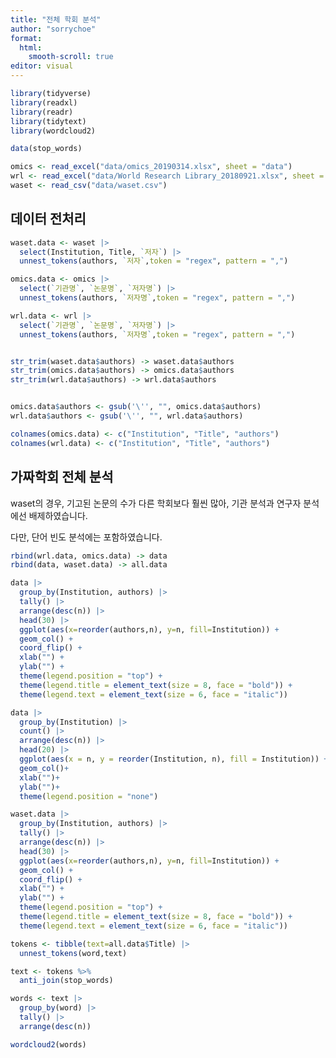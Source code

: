 ---
title: "전체 학회 분석"
author: "sorrychoe"
format: 
  html: 
    smooth-scroll: true
editor: visual
---
```{r setup, warning=FALSE, message=FALSE}
library(tidyverse)
library(readxl)
library(readr)
library(tidytext)
library(wordcloud2)

data(stop_words)

omics <- read_excel("data/omics_20190314.xlsx", sheet = "data")
wrl <- read_excel("data/World Research Library_20180921.xlsx", sheet = "data")
waset <- read_csv("data/waset.csv")
```


## 데이터 전처리
```{r}
waset.data <- waset |> 
  select(Institution, Title, `저자`) |>
  unnest_tokens(authors, `저자`,token = "regex", pattern = ",")

omics.data <- omics |> 
  select(`기관명`, `논문명`, `저자명`) |> 
  unnest_tokens(authors, `저자명`,token = "regex", pattern = ",")

wrl.data <- wrl |> 
  select(`기관명`, `논문명`, `저자명`) |> 
  unnest_tokens(authors, `저자명`,token = "regex", pattern = ",")


str_trim(waset.data$authors) -> waset.data$authors
str_trim(omics.data$authors) -> omics.data$authors
str_trim(wrl.data$authors) -> wrl.data$authors


omics.data$authors <- gsub('\'', "", omics.data$authors)
wrl.data$authors <- gsub('\'', "", wrl.data$authors)

colnames(omics.data) <- c("Institution", "Title", "authors")
colnames(wrl.data) <- c("Institution", "Title", "authors")
```

## 가짜학회 전체 분석

waset의 경우, 기고된 논문의 수가 다른 학회보다 훨씬 많아, 기관 분석과 연구자 분석에선 배제하였습니다.

다만, 단어 빈도 분석에는 포함하였습니다. 
```{r, message=FALSE}
rbind(wrl.data, omics.data) -> data
rbind(data, waset.data) -> all.data
```

```{r}
data |> 
  group_by(Institution, authors) |> 
  tally() |> 
  arrange(desc(n)) |> 
  head(30) |> 
  ggplot(aes(x=reorder(authors,n), y=n, fill=Institution)) +
  geom_col() +
  coord_flip() +
  xlab("") +
  ylab("") +
  theme(legend.position = "top") +
  theme(legend.title = element_text(size = 8, face = "bold")) +
  theme(legend.text = element_text(size = 6, face = "italic"))
```

```{r}
data |>
  group_by(Institution) |>
  count() |> 
  arrange(desc(n)) |> 
  head(20) |>
  ggplot(aes(x = n, y = reorder(Institution, n), fill = Institution)) + 
  geom_col()+
  xlab("")+
  ylab("")+
  theme(legend.position = "none")
```

```{r, eval=FALSE}
waset.data |> 
  group_by(Institution, authors) |> 
  tally() |> 
  arrange(desc(n)) |>
  head(30) |> 
  ggplot(aes(x=reorder(authors,n), y=n, fill=Institution)) +
  geom_col() +
  coord_flip() +
  xlab("") +
  ylab("") +
  theme(legend.position = "top") +
  theme(legend.title = element_text(size = 8, face = "bold")) +
  theme(legend.text = element_text(size = 6, face = "italic"))
```

```{r, message=FALSE}
tokens <- tibble(text=all.data$Title) |> 
  unnest_tokens(word,text) 

text <- tokens %>%
  anti_join(stop_words)

words <- text |> 
  group_by(word) |> 
  tally() |> 
  arrange(desc(n))

wordcloud2(words)
```